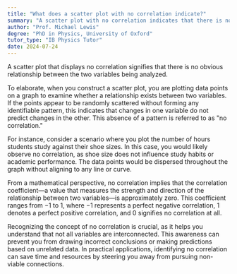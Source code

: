 ```yaml
---
title: "What does a scatter plot with no correlation indicate?"
summary: "A scatter plot with no correlation indicates that there is no apparent relationship between the two variables being compared."
author: "Prof. Michael Lewis"
degree: "PhD in Physics, University of Oxford"
tutor_type: "IB Physics Tutor"
date: 2024-07-24
---
```


A scatter plot that displays no correlation signifies that there is no obvious relationship between the two variables being analyzed.

To elaborate, when you construct a scatter plot, you are plotting data points on a graph to examine whether a relationship exists between two variables. If the points appear to be randomly scattered without forming any identifiable pattern, this indicates that changes in one variable do not predict changes in the other. This absence of a pattern is referred to as "no correlation."

For instance, consider a scenario where you plot the number of hours students study against their shoe sizes. In this case, you would likely observe no correlation, as shoe size does not influence study habits or academic performance. The data points would be dispersed throughout the graph without aligning to any line or curve.

From a mathematical perspective, no correlation implies that the correlation coefficient—a value that measures the strength and direction of the relationship between two variables—is approximately zero. This coefficient ranges from $-1$ to $1$, where $-1$ represents a perfect negative correlation, $1$ denotes a perfect positive correlation, and $0$ signifies no correlation at all.

Recognizing the concept of no correlation is crucial, as it helps you understand that not all variables are interconnected. This awareness can prevent you from drawing incorrect conclusions or making predictions based on unrelated data. In practical applications, identifying no correlation can save time and resources by steering you away from pursuing non-viable connections.
    